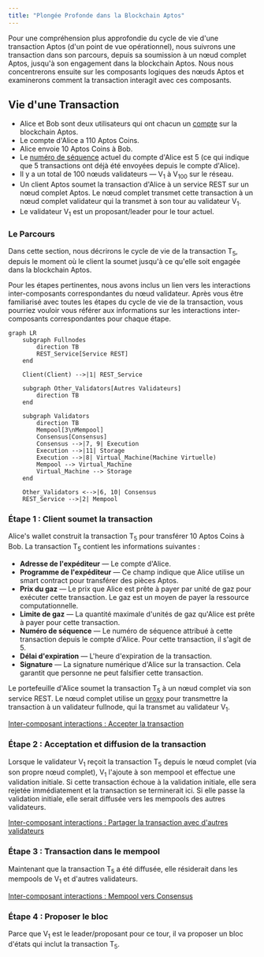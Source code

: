 ```yaml
---
title: "Plongée Profonde dans la Blockchain Aptos"
---
```



Pour une compréhension plus approfondie du cycle de vie d'une transaction Aptos (d'un point de vue opérationnel), nous suivrons une transaction dans son parcours, depuis sa soumission à un nœud complet Aptos, jusqu'à son engagement dans la blockchain Aptos. Nous nous concentrerons ensuite sur les composants logiques des nœuds Aptos et examinerons comment la transaction interagit avec ces composants.

## Vie d'une Transaction

- Alice et Bob sont deux utilisateurs qui ont chacun un [compte](/fr/network/glossary#account) sur la blockchain Aptos.
- Le compte d'Alice a 110 Aptos Coins.
- Alice envoie 10 Aptos Coins à Bob.
- Le [numéro de séquence](/fr/network/glossary#sequence-number) actuel du compte d'Alice est 5 (ce qui indique que 5 transactions ont déjà été envoyées depuis le compte d'Alice).
- Il y a un total de 100 nœuds validateurs — V<sub>1</sub> à V<sub>100</sub> sur le réseau.
- Un client Aptos soumet la transaction d'Alice à un service REST sur un nœud complet Aptos. Le nœud complet transmet cette transaction à un nœud complet validateur qui la transmet à son tour au validateur V<sub>1</sub>.
- Le validateur V<sub>1</sub> est un proposant/leader pour le tour actuel.

### Le Parcours

Dans cette section, nous décrirons le cycle de vie de la transaction T<sub>5</sub>, depuis le moment où le client la soumet jusqu'à ce qu'elle soit engagée dans la blockchain Aptos.

Pour les étapes pertinentes, nous avons inclus un lien vers les interactions inter-composants correspondantes du nœud validateur. Après vous être familiarisé avec toutes les étapes du cycle de vie de la transaction, vous pourriez vouloir vous référer aux informations sur les interactions inter-composants correspondantes pour chaque étape.

```mermaid
graph LR
    subgraph Fullnodes
        direction TB
        REST_Service[Service REST]
    end

    Client(Client) -->|1| REST_Service

    subgraph Other_Validators[Autres Validateurs]
        direction TB
    end

    subgraph Validators
        direction TB
        Mempool[3\nMempool]
        Consensus[Consensus]
        Consensus -->|7, 9| Execution
        Execution -->|11| Storage
        Execution -->|8| Virtual_Machine(Machine Virtuelle)
        Mempool --> Virtual_Machine
        Virtual_Machine --> Storage
    end

    Other_Validators <-->|6, 10| Consensus
    REST_Service -->|2| Mempool
```

### Étape 1 : Client soumet la transaction

Alice's wallet construit la transaction T<sub>5</sub> pour transférer 10 Aptos Coins à Bob. La transaction T<sub>5</sub> contient les informations suivantes :

- **Adresse de l'expéditeur** — Le compte d'Alice.
- **Programme de l'expéditeur** — Ce champ indique que Alice utilise un smart contract pour transférer des pièces Aptos.
- **Prix du gaz** — Le prix que Alice est prête à payer par unité de gaz pour exécuter cette transaction. Le gaz est un moyen de payer la ressource computationnelle.
- **Limite de gaz** — La quantité maximale d'unités de gaz qu'Alice est prête à payer pour cette transaction.
- **Numéro de séquence** — Le numéro de séquence attribué à cette transaction depuis le compte d'Alice. Pour cette transaction, il s'agit de 5.
- **Délai d'expiration** — L'heure d'expiration de la transaction.
- **Signature** — La signature numérique d'Alice sur la transaction. Cela garantit que personne ne peut falsifier cette transaction.

Le portefeuille d'Alice soumet la transaction T<sub>5</sub> à un nœud complet via son service REST. Le nœud complet utilise un [proxy](https://en.wikipedia.org/wiki/Proxy_server) pour transmettre la transaction à un validateur fullnode, qui la transmet au validateur V<sub>1</sub>.

[Inter-composant interactions : Accepter la transaction](/fr/network/blockchain/blockchain-deep-dive#inter-component-interactions---accepting-the-transaction)

### Étape 2 : Acceptation et diffusion de la transaction

Lorsque le validateur V<sub>1</sub> reçoit la transaction T<sub>5</sub> depuis le nœud complet (via son propre nœud complet), V<sub>1</sub> l'ajoute à son mempool et effectue une validation initiale. Si cette transaction échoue à la validation initiale, elle sera rejetée immédiatement et la transaction se terminerait ici. Si elle passe la validation initiale, elle serait diffusée vers les mempools des autres validateurs.

[Inter-composant interactions : Partager la transaction avec d'autres validateurs](/fr/network/blockchain/blockchain-deep-dive#inter-component-interactions---sharing-the-transaction-with-other-validators)

### Étape 3 : Transaction dans le mempool

Maintenant que la transaction T<sub>5</sub> a été diffusée, elle résiderait dans les mempools de V<sub>1</sub> et d'autres validateurs.

[Inter-composant interactions : Mempool vers Consensus](/fr/network/blockchain/blockchain-deep-dive#inter-component-interactions---mempool-to-consensus)

### Étape 4 : Proposer le bloc

Parce que V<sub>1</sub> est le leader/proposant pour ce tour, il va proposer un bloc d'états qui inclut la transaction T<sub>5</sub>.
